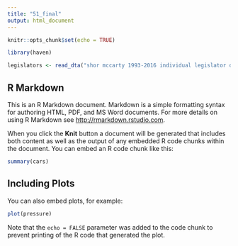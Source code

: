 ```yaml
---
title: "51_final"
output: html_document
---
```


```r
knitr::opts_chunk$set(echo = TRUE)

library(haven)

legislators <- read_dta("shor mccarty 1993-2016 individual legislator data May 2018 release (Updated July 2018).dta")


```

## R Markdown

This is an R Markdown document. Markdown is a simple formatting syntax for authoring HTML, PDF, and MS Word documents. For more details on using R Markdown see <http://rmarkdown.rstudio.com>.

When you click the **Knit** button a document will be generated that includes both content as well as the output of any embedded R code chunks within the document. You can embed an R code chunk like this:

```r
summary(cars)
```

## Including Plots

You can also embed plots, for example:

```r
plot(pressure)
```

Note that the `echo = FALSE` parameter was added to the code chunk to prevent printing of the R code that generated the plot.
